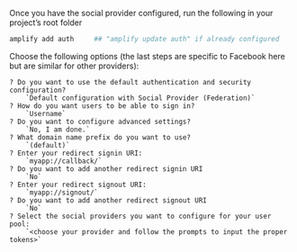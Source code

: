 Once you have the social provider configured, run the following in your project’s root folder

```bash
amplify add auth     ## "amplify update auth" if already configured
```

Choose the following options (the last steps are specific to Facebook here but are similar for other providers):

```terminal
? Do you want to use the default authentication and security configuration?
    `Default configuration with Social Provider (Federation)`
? How do you want users to be able to sign in?
    `Username`
? Do you want to configure advanced settings?
    `No, I am done.`
? What domain name prefix do you want to use?
    `(default)`
? Enter your redirect signin URI:
    `myapp://callback/`
? Do you want to add another redirect signin URI
    `No`
? Enter your redirect signout URI:
    `myapp://signout/`
? Do you want to add another redirect signout URI
    `No`
? Select the social providers you want to configure for your user pool:
    `<choose your provider and follow the prompts to input the proper tokens>`
```
